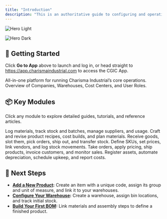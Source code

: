 ```yaml
---
title: "Introduction"
description: "This is an authoritative guide to configuring and operating the platform that powers procurement, production, sales, HR, and finance across our organization. Inside, you’ll find concise, step‑by‑step instructions and best practices to ensure consistent, efficient workflows and accurate data management."
---
```


<img
  className="block dark:hidden"
  src="/images/hero-light.png"
  alt="Hero Light"
/>

<img
  className="hidden dark:block"
  src="/DocsHero.png"
  alt="Hero Dark"
  title=""
/>

## 🚀 Getting Started

Click **Go to App** above to launch and log in, or head straight to https://app.charismaindustrial.com to access the CGIC App.

<CardGroup cols={2}>
  <Card title="About CGIC App" icon="olive-branch" iconType="duotone" href="https://cgic.mintlify.app/aboutcgic">
    All-in-one platform for running Charisma Industrial’s core operations.
  </Card>
  <Card title="Core Concepts" icon="album" iconType="duotone" href="https://cgic.mintlify.app/coreconcepts">
    Overview of Companies, Warehouses, Cost Centers, and User Roles.
  </Card>
</CardGroup>

## 📦 Key Modules

Click any module to explore detailed guides, tutorials, and reference articles.

<CardGroup cols={2}>
  <Card title="Raw Materials" icon="cart-shopping-fast" iconType="duotone" href="https://cgic.mintlify.app/core-features/raw-materials/introduction-to-raw-materials">
    Log materials, track stock and batches, manage suppliers, and usage.
  </Card>
  <Card title="Bill of Materials" icon="steering-wheel" iconType="duotone" href="https://cgic.mintlify.app/manufacturing/bill-of-materials-BOM/introduction-to-bil-of-materials">
    Craft and revise product recipes, cost builds, and plan materials.
  </Card>
  <Card title="Warehouse" icon="warehouse-full" iconType="duotone" href="https://cgic.mintlify.app/manufacturing/warehouse-management/introduction-to-warehouse-management">
    Receive goods, slot them, pick orders, ship out, and transfer stock.
  </Card>
  <Card title="Products" icon="diagram-project" iconType="duotone" href="https://cgic.mintlify.app/core-features/products/introduction-to-products">
    Define SKUs, set prices, link vendors, and log stock movements.
  </Card>
  <Card title="Sales & Distribution" icon="display-chart-up" iconType="duotone" href="https://cgic.mintlify.app/manufacturing/sales-distribution/introduction-to-sales-distribution">
    Take orders, apply pricing, ship products, invoice customers, and monitor sales.
  </Card>
  <Card title="Asset Management" icon="diamonds-4" iconType="duotone" href="https://cgic.mintlify.app/manufacturing/asset-management/introduction-to-asset-management">
    Register assets, automate depreciation, schedule upkeep, and report costs.
  </Card>
</CardGroup>

## 🎯 Next Steps

- [**Add a New Product**](https://cgic.mintlify.app/core-features/products/add-product)**:** Create an item with a unique code, assign its group and unit of measure, and link it to your warehouses.
- [**Configure Your Warehouse**](https://cgic.mintlify.app/manufacturing/warehouse-management/introduction-to-warehouse-management)**:** Create a warehouse, assign bin locations, and track initial stock.
- [**Build Your First BOM**](https://cgic.mintlify.app/manufacturing/bill-of-materials-BOM/create-BOM)**:** Link materials and assembly steps to define a finished product.